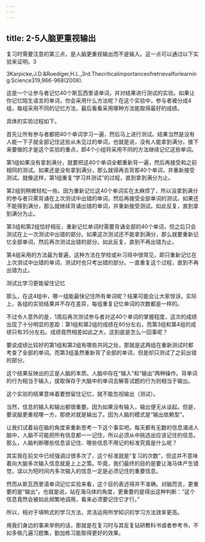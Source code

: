 ```yaml
---
---
---
```

title: 2-5人脑更重视输出
---




复习时需要注意的第三点，是人脑更重视输出而不是输入。这一点可以通过以下实验来证明。3

3Karpicke,J.D.&Roediger,H.L.,3rd.Thecriticalimportanceofretrievalforlearning.Science319,966-968(2008).

这是一个让参与者记忆40个斯瓦西里语单词，并对结果进行测试的实验。如果让你记忆陌生语言的单词，你会采用什么方法呢？在这个实验中，参与者被分成4组，每组采用不同的记忆方法，最后看看采用哪种方法能取得最好的成绩。

具体的实验过程如下。

首先让所有参与者都把40个单词学习一遍，然后马上进行测试。结果当然是没有人能一下子就全部记住这些从未见过的单词，也就是说，没有人能拿到满分。接下来要做的才是这个实验的重点，即4个小组将采用不同的方法继续记忆这些单词。

第1组如果没有拿到满分，就要把这40个单词全都重新背一遍，然后再接受和之前相同的测试。如果还是没有拿到满分，那么就得再去背那40个单词，并重新接受测试。就像这样，第1组重复“学习并测试”的过程，直到拿到满分为止。

第2组则稍微轻松一些。因为重新记忆这40个单词实在太麻烦了，所以没拿到满分的参与者只需背诵在上次测试中出错的单词，然后再接受全部单词的测试。如果还不能得到满分，那么就继续背诵出错的单词，并重新接受测试。如此反复，直到拿到满分为止。

第3组和第2组恰好相反，重新记忆单词时需要背诵全部的40个单词，但之后只会测试在上一次测试中出错的部分。如果这次测试还不能拿到满分，那么就要重新记忆全部单词，然后再次测试出错的部分。如此反复，直到不再出错为止。

第4组采用的方法最为普遍，这种方法在学校或补习班中很常见，即只重新记忆在上次测试中出错的单词，测试时也只考出错的部分。一直重复这个过程，直到不再出错为止。

测试比学习更能留住记忆



那么，在这4组中，哪一组能最快记住所有单词呢？结果可能会让大家惊讶。实际上，各组的实验结果并不存在差异，每组重复记忆单词的次数都是一样的。

不过令人意外的是，1周后再次测试参与者对这40个单词的掌握程度，这次的成绩出现了十分明显的差距：第1组和第2组的成绩在80分左右，而第3组和第4组的成绩只有35分左右。成绩竟然相差如此之大，这到底是怎么一回事呢？



要说成绩比较好的第1组和第2组有哪些共同之处，那就是这两组在重新测试时都考查了全部的单词。而第3组虽然重新背了全部的单词，但是却只测试了之前出错的部分。

这个结果反映出的正是人脑的本质。人脑中存在“输入”和“输出”两种操作。背单词的行为相当于输入，提取保存于大脑中的单词去解答试题的行为则相当于输出。

这个实验的结果意味着要想留住记忆，就不能忽视输出（测试）。

当然，信息的输入和输出都很重要。因为如果没有输入，输出便无从谈起。但是，要说脑更重视哪一方，那绝对就是输出了。因为人脑的模式是“输出依赖型”。

让我们试着站在脑的角度来重新思考一下这个事实吧。每天都有无数的信息涌进人脑中，人脑不可能把所有信息都一一记住，所以必须从中挑选出应该记住的信息。那么，人脑判断哪些信息该记住、哪些信息不用记的标准究竟是什么呢？

其实我在前文中已经强调过很多次了，这个标准就是“复习的次数”，但这并不意味着向大脑多次输入信息就是上上之策。毕竟，我们最终的目的是要让海马体产生错觉，误以为短时间内多次输入的信息一定是必须记住的重要信息。

然而从斯瓦西里语单词记忆实验来看，这个目的表述得并不准确。对脑而言，更重要的是“输出”。也就是说，站在海马体的角度，更重要的是得出这种判断：“这个信息竟然会被如此频繁地调用，看来必须要记住它才行。”

所以，相对于填鸭式的学习方法，灵活运用所学知识的学习方法效率更高。

用我们身边的事来举例的话，那就是在复习时与其反复钻研教科书或者参考书，不如多做几遍习题集，勤加练习能取得更好的效果。